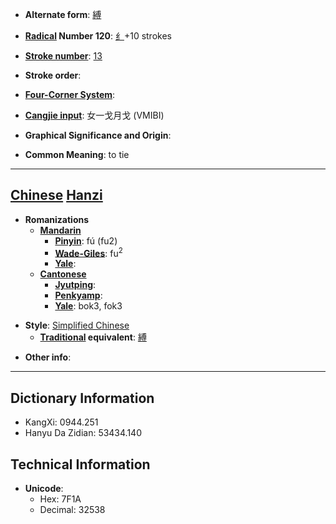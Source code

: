 * '''Alternate form''': [[縛]]

* '''[[Wiktionary:Chinese radical index| Radical]] Number 120''': [[Wiktionary:Chinese radical index 纟|纟]]+10 strokes

* '''[[Wiktionary:Chinese total strokes index|Stroke number]]''': [[Wiktionary:Chinese total strokes index 13|13]]

* '''Stroke order''': 

* '''[[Wiktionary:Chinese four corner index|Four-Corner System]]''': 

* '''[[Wiktionary:Chinese Cangjie index|Cangjie input]]''': 女一戈月戈 (VMIBI)

* '''Graphical Significance and Origin''': 

* '''Common Meaning''': to tie

----

== [[Chinese]] [[Hanzi]] ==

* '''Romanizations'''
** '''[[Mandarin]]'''
*** '''[[Pinyin]]''': fú (fu2)
*** '''[[Wade-Giles]]''': fu<sup>2</sup>
*** '''[[Yale]]''': 
** '''[[Cantonese]]'''
*** '''[[Jyutping]]''':
*** '''[[Penkyamp]]''': 
*** '''[[Yale]]''': bok3, fok3

* '''Style''': [[Simplified Chinese]] 
** '''[[Traditional Chinese|Traditional]] equivalent''': [[縛]]

* '''Other info''': 

----

== Dictionary Information ==

* KangXi: 0944.251
* Hanyu Da Zidian: 53434.140

== Technical Information ==

* '''Unicode''':
** Hex: 7F1A
** Decimal: 32538